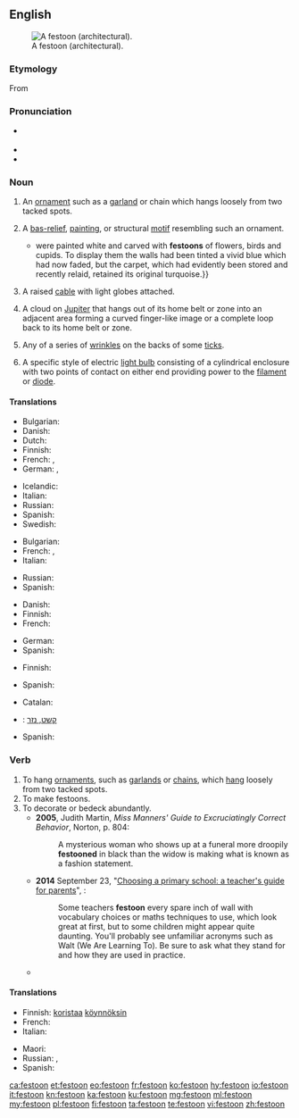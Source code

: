 {{was wotd|2010|September|16}}
==English==
{{wikipedia}}
[[File:Guirlande Panthéon de Paris.jpg|thumb|A festoon (architectural).]]

===Etymology===
From {{etyl|fr|en}} {{term|feston|lang=fr}}

===Pronunciation===
* {{a|UK|US}} {{IPA|/fɛsˈtuːn/|lang=en}}
* {{audio|en-us-festoon.ogg|Audio (US)|lang=en}}
* {{rhymes|uːn|lang=en}}

===Noun===
{{en-noun}}

# An [[ornament]] such as a [[garland]] or chain which hangs loosely from two tacked spots.
# {{context|architecture|lang=en}} A [[bas-relief]], [[painting]], or structural [[motif]] resembling such an ornament.
#* {{quote-book|year=1963|author={{w|Margery Allingham}}
|title={{w|The China Governess}}
|chapter=1|url=http://openlibrary.org/works/OL2004261W
|passage=The half-dozen pieces {{...}} were painted white and carved with '''festoons''' of flowers, birds and cupids. To display them the walls had been tinted a vivid blue which had now faded, but the carpet, which had evidently been stored and recently relaid, retained its original turquoise.}}
# A raised [[cable]] with light globes attached.
# {{context|astronomy|lang=en}} A cloud on [[Jupiter]] that hangs out of its home belt or zone into an adjacent area forming a curved finger-like image or a complete loop back to its home belt or zone.
# {{context|entomology|lang=en}} Any of a series of [[wrinkle]]s on the backs of some [[tick]]s.
# {{context|technology|lang=en}} A specific style of electric [[light bulb]] consisting of a cylindrical enclosure with two points of contact on either end providing power to the [[filament]] or [[diode]].

====Translations====
{{trans-top|ornament which hangs loosely from two tacked spots}}
* Bulgarian: {{t+|bg|гирлянда|f|sc=Cyrl}}
* Danish: {{t|da|guirlande|c}}
* Dutch: {{t|nl|festoen|n}}
* Finnish: {{t|fi|koristeköynnös}}
* French: {{t+|fr|feston|m}}, {{t+|fr|guirlande}}
* German: {{t+|de|Feston|n}}, {{t+|de|Girlande|f}}
{{trans-mid}}
* Icelandic: {{t|is|blómsveigur|m}}
* Italian: {{t+|it|ghirlanda}}
* Russian: {{t+|ru|гирля́нда|f}}
* Spanish: {{t+|es|guirnalda}}
* Swedish: {{t+|sv|festong|c}}
{{trans-bottom}}

{{trans-top|architecture: bas-relief, painting, or structural motif resembling a festoon}}
* Bulgarian: {{t|bg|фестон|sc=Cyrl}}
* French: {{t+|fr|feston|m}}, {{t+|fr|guirlande|f}}
* Italian: {{t|it|festone}}
{{trans-mid}}
* Russian: {{t+|ru|фестон|m}}
* Spanish: {{t+|es|festón}}
{{trans-bottom}}

{{trans-top|cable with light globes attached}}
* Danish: {{t|da|lyskæde|c}}
* Finnish: {{t|fi|valoköynnös}}
* French: {{t|fr|guirlande lumineuse|f}}
{{trans-mid}}
* German: {{t|de|Lichterkette|f}}
* Spanish: {{t-needed|es}}
{{trans-bottom}}

{{trans-top|astronomy: cloud formation on Jupiter}}
* Finnish: {{t+|fi|silta}}
{{trans-mid}}
* Spanish: {{t-needed|es}}
{{trans-bottom}}

{{trans-top|any of a series of wrinkles on the backs of some ticks}}
{{trans-mid}}
{{trans-bottom}}

{{checktrans-top}}
* Catalan: {{t-check|ca|garlanda|f}}
{{trans-mid}}
* {{ttbc|he}}: [[קשט, נזר]] {{g|m}}
* Spanish: {{t-check|es|guirnalda|f}}
{{trans-bottom}}

===Verb===
{{en-verb}}

# To hang [[ornament]]s, such as [[garland]]s or [[chain]]s, which [[hang]] loosely from two tacked spots.
# To make festoons.
# To decorate or bedeck abundantly.
#* '''2005''', Judith Martin, ''Miss Manners' Guide to Excruciatingly Correct Behavior'', Norton, p.&nbsp;804:
#*: A mysterious woman who shows up at a funeral more droopily '''festooned''' in black than the widow is making what is known as a fashion statement.
#* '''2014''' September 23, "[http://www.theguardian.com/education/2014/sep/23/choosing-primary-school-guide-teachers-guide-for-parents Choosing a primary school: a teacher's guide for parents]", ''{{w|The Guardian}}'':
#*: Some teachers '''festoon''' every spare inch of wall with vocabulary choices or maths techniques to use, which look great at first, but to some children might appear quite daunting. You'll probably see unfamiliar acronyms such as Walt (We Are Learning To). Be sure to ask what they stand for and how they are used in practice.
#* {{quote-news|author=Olivia Judson|authorlink=Olivia Judson|title=The hemiparasite season &#91;print version: Under the hemiparasite, ''International New York Times'', 24–25 December 2014, p.&nbsp;7&#93;|url=http://www.nytimes.com/2014/12/24/opinion/the-hemiparasite-season.html|work={{w|The New York Times}}|date=23 December 2014|passage=Most mistletoes are "hemiparasites." This means they don't rely on their hosts for all their needs: Instead, they harvest the sun's energy to make some sugars for themselves. Nonetheless, if you're a tree, you don't want to be '''festooned''' with them. Two or three shouldn't be a problem, but dozens of mistletoes can lead to water stress, insect infestation or even death.}}

====Translations====
{{trans-top|to hang ornaments which hang loosely from two tacked spots}}
* Finnish: [[koristaa]] [[köynnös|köynnöksin]]
* French: {{t+|fr|enguirlander}}
* Italian: {{t|it|inghirlandare}}
{{trans-mid}}
* Maori: {{t|mi|tākeke}}
* Russian: {{t|ru|украша́ть гирляндами}}, {{t|ru|украша́ть фестонами}}
* Spanish: {{t|es|enguirnaldar}}
{{trans-bottom}}

{{trans-top|to make festoons}}
{{trans-mid}}
{{trans-bottom}}

[[ca:festoon]]
[[et:festoon]]
[[eo:festoon]]
[[fr:festoon]]
[[ko:festoon]]
[[hy:festoon]]
[[io:festoon]]
[[it:festoon]]
[[kn:festoon]]
[[ka:festoon]]
[[ku:festoon]]
[[mg:festoon]]
[[ml:festoon]]
[[my:festoon]]
[[pl:festoon]]
[[fi:festoon]]
[[ta:festoon]]
[[te:festoon]]
[[vi:festoon]]
[[zh:festoon]]